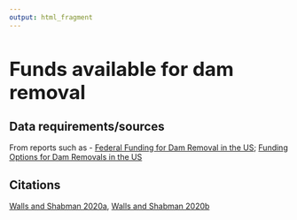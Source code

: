 ```yaml
---
output: html_fragment
---
```


<style type="text/css">
  h1{
  font-size: 2.5em;
}
</style>

# Funds available for dam removal

## Data requirements/sources
From reports such as - 
[Federal Funding for Dam Removal in the US](https://www.rff.org/publications/issue-briefs/federal-funding-dam-removal-united-states/#:~:text=The%20National%20Fish%20and%20Wildlife,%2C%20region%2C%20and%20species%20focuses.){target="_blank"};
[Funding Options for Dam Removals in the US](https://www.rff.org/publications/issue-briefs/funding-options-dam-removal-united-states/){target="_blank"}

## Citations
[Walls and Shabman 2020a](https://www.rff.org/publications/issue-briefs/federal-funding-dam-removal-united-states/#:~:text=The%20National%20Fish%20and%20Wildlife,%2C%20region%2C%20and%20species%20focuses.){target="_blank"}, [Walls and Shabman 2020b](https://www.rff.org/publications/issue-briefs/funding-options-dam-removal-united-states/){target="_blank"}